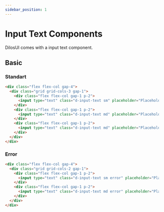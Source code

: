```yaml
---
sidebar_position: 1
---
```


# Input Text Components

DilosUI comes with a input text component.


## Basic
### Standart
```html live
<div class="flex flex-col gap-4">
  <div class="grid grid-cols-3 gap-1">
    <div class="flex flex-col gap-1 p-2">
      <input type="text" class="d-input-text sm" placeholder="Placeholder"/>
    </div>
    <div class="flex flex-col gap-1 p-2">
      <input type="text" class="d-input-text md" placeholder="Placeholder"/>
    </div>
    <div class="flex flex-col gap-1 p-2">
      <input type="text" class="d-input-text md" placeholder="Placeholder" disabled/>
    </div>
  </div>
</div>
```
### Error
```html live
<div class="flex flex-col gap-4">
  <div class="grid grid-cols-2 gap-1">
    <div class="flex flex-col gap-1 p-2">
      <input type="text" class="d-input-text sm error" placeholder="Placeholder"/>
    </div>
    <div class="flex flex-col gap-1 p-2">
      <input type="text" class="d-input-text md error" placeholder="Placeholder"/>
    </div>
  </div>
</div>
```